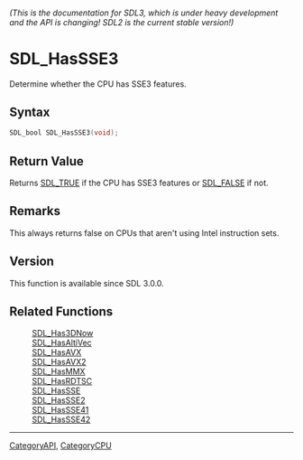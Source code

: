 ====== (This is the documentation for SDL3, which is under heavy development and the API is changing! SDL2 is the current stable version!) ======
= SDL_HasSSE3 =

Determine whether the CPU has SSE3 features.

== Syntax ==

<syntaxhighlight lang='c'>
SDL_bool SDL_HasSSE3(void);
</syntaxhighlight>

== Return Value ==

Returns [[SDL_TRUE]] if the CPU has SSE3 features or [[SDL_FALSE]] if not.

== Remarks ==

This always returns false on CPUs that aren't using Intel instruction sets.

== Version ==

This function is available since SDL 3.0.0.

== Related Functions ==

:[[SDL_Has3DNow]]
:[[SDL_HasAltiVec]]
:[[SDL_HasAVX]]
:[[SDL_HasAVX2]]
:[[SDL_HasMMX]]
:[[SDL_HasRDTSC]]
:[[SDL_HasSSE]]
:[[SDL_HasSSE2]]
:[[SDL_HasSSE41]]
:[[SDL_HasSSE42]]

----
[[CategoryAPI]], [[CategoryCPU]]


